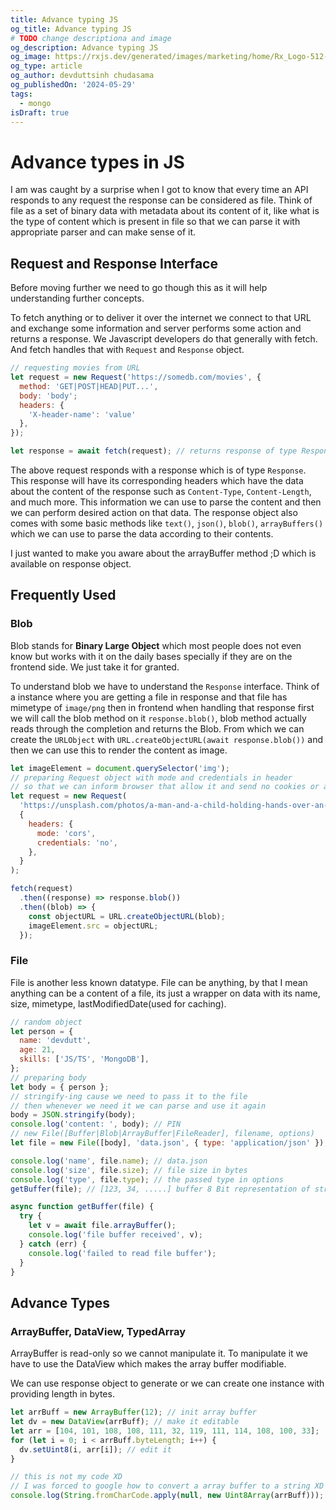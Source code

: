 ```yaml
---
title: Advance typing JS
og_title: Advance typing JS
# TODO change descriptiona and image
og_description: Advance typing JS
og_image: https://rxjs.dev/generated/images/marketing/home/Rx_Logo-512-512.png
og_type: article
og_author: devduttsinh chudasama
og_publishedOn: '2024-05-29'
tags:
  - mongo
isDraft: true
---
```


# Advance types in JS

I am was caught by a surprise when I got to know that every time an API responds to any request the response can be considered as file. Think of file as a set of binary data with metadata about its content of it, like what is the type of content which is present in file so that we can parse it with appropriate parser and can make sense of it.

## Request and Response Interface

Before moving further we need to go though this as it will help understanding further concepts.

To fetch anything or to deliver it over the internet we connect to that URL and exchange some information and server performs some action and returns a response. We Javascript developers do that generally with fetch.
And fetch handles that with `Request` and `Response` object.

```js
// requesting movies from URL
let request = new Request('https://somedb.com/movies', {
  method: 'GET|POST|HEAD|PUT...',
  body: 'body';
  headers: {
    'X-header-name': 'value'
  },
});

let response = await fetch(request); // returns response of type Response
```

The above request responds with a response which is of type `Response`. This response will have its corresponding headers which have the data about the content of the response such as `Content-Type`, `Content-Length`, and much more. This information we can use to parse the content and then we can perform desired action on that data. The response object also comes with some basic methods like `text()`, `json()`, `blob()`, `arrayBuffers()` which we can use to parse the data according to their contents.

I just wanted to make you aware about the arrayBuffer method ;D which is available on response object.

## Frequently Used

### Blob

Blob stands for **Binary Large Object** which most people does not even know but works with it on the daily bases specially if they are on the frontend side. We just take it for granted.

To understand blob we have to understand the `Response` interface. Think of a instance where you are getting a file in response and that file has mimetype of `image/png` then in frontend when handling that response first we will call the blob method on it `response.blob()`, blob method actually reads through the completion and returns the Blob.
From which we can create the `URLObject` with `URL.createObjectURL(await response.blob())` and then we can use this to render the content as image.

```js
let imageElement = document.querySelector('img');
// preparing Request object with mode and credentials in header
// so that we can inform browser that allow it and send no cookies or anything
let request = new Request(
  'https://unsplash.com/photos/a-man-and-a-child-holding-hands-over-an-open-book-7yJJs4ehCoM',
  {
    headers: {
      mode: 'cors',
      credentials: 'no',
    },
  }
);

fetch(request)
  .then((response) => response.blob())
  .then((blob) => {
    const objectURL = URL.createObjectURL(blob);
    imageElement.src = objectURL;
  });
```

### File

File is another less known datatype. File can be anything, by that I mean anything can be a content of a file, its just a wrapper on data with its name, size, mimetype, lastModifiedDate(used for caching).

```js
// random object
let person = {
  name: 'devdutt',
  age: 21,
  skills: ['JS/TS', 'MongoDB'],
};
// preparing body
let body = { person };
// stringify-ing cause we need to pass it to the file
// then whenever we need it we can parse and use it again
body = JSON.stringify(body);
console.log('content: ', body); // PIN
// new File([Buffer|Blob|ArrayBuffer|FileReader], filename, options)
let file = new File([body], 'data.json', { type: 'application/json' });

console.log('name', file.name); // data.json
console.log('size', file.size); // file size in bytes
console.log('type', file.type); // the passed type in options
getBuffer(file); // [123, 34, .....] buffer 8 Bit representation of string PIN-ned above

async function getBuffer(file) {
  try {
    let v = await file.arrayBuffer();
    console.log('file buffer received', v);
  } catch (err) {
    console.log('failed to read file buffer');
  }
}
```

## Advance Types

### ArrayBuffer, DataView, TypedArray

ArrayBuffer is read-only so we cannot manipulate it. To manipulate it we have to use the DataView which makes the array buffer modifiable.

We can use response object to generate or we can create one instance with providing length in bytes.

```js
let arrBuff = new ArrayBuffer(12); // init array buffer
let dv = new DataView(arrBuff); // make it editable
let arr = [104, 101, 108, 108, 111, 32, 119, 111, 114, 108, 100, 33];
for (let i = 0; i < arrBuff.byteLength; i++) {
  dv.setUint8(i, arr[i]); // edit it
}

// this is not my code XD
// I was forced to google how to convert a array buffer to a string XD
console.log(String.fromCharCode.apply(null, new Uint8Array(arrBuff))); // create a string out of buffer and print it
```
